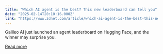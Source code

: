 ```yaml
---
title: "Which AI agent is the best? This new leaderboard can tell you"
date: "2025-02-14T20:10:16.000Z"
link: "https://www.zdnet.com/article/which-ai-agent-is-the-best-this-new-leaderboard-can-tell-you/"
---
```


Galileo AI just launched an agent leaderboard on Hugging Face, and the winner may surprise you.

[Read more](https://www.zdnet.com/article/which-ai-agent-is-the-best-this-new-leaderboard-can-tell-you/)
